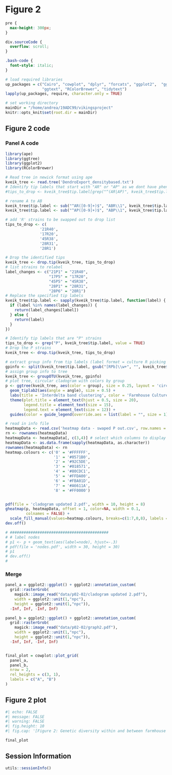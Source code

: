 # Figure 2

```css

pre {
  max-height: 300px;
}

div.sourceCode {
  overflow: scroll;
}

.bash-code {
  font-style: italic;
}


```


```r
# load required libraries
up_packages = c("Cairo", "cowplot", "dplyr", "forcats", "ggplot2",  "ggrepel",
                "ggtext", "RColorBrewer", "tidytext")
lapply(up_packages, require, character.only = TRUE)

# set working directory
mainDir = "/home/andrea/19ADC99/vikingsproject"
knitr::opts_knit$set(root.dir = mainDir)

```


## Figure 2 code


### Panel A code

```r

library(ape)
library(ggtree)
library(ggplot2)
library(RColorBrewer)

# Read tree in newick format using ape
kveik_tree <- read.tree('DendroExport_densitybased.txt') 
# Identify tip labels that start with "AR" or "AP" as we dont have phenotype data for culture A
#tips_to_drop <- kveik_tree$tip.label[grep("^(AR|AP)", kveik_tree$tip.label)]

# rename A to AB
kveik_tree$tip.label <- sub("^AR([0-9]+)$", "ABR\\1", kveik_tree$tip.label)
kveik_tree$tip.label <- sub("^AP([0-9]+)$", "ABP\\1", kveik_tree$tip.label)

# add 'R' strains to be swapped out to drop list
tips_to_drop <- c( 
               '21R40',
               '17R20',
               '45R38',
               '28R31', 
               '28R1')

# Drop the identified tips
kveik_tree <- drop.tip(kveik_tree, tips_to_drop)
# list strains to relabel
label_changes <- c("21P1" = "21R40",
                   "17P5" = "17R20",
                   "45P5" = "45R38",
                   "28P1" = "28R31",
                   "28P6" = "28R1")
# Replace the specified tip labels
kveik_tree$tip.label <- sapply(kveik_tree$tip.label, function(label) {
  if (label %in% names(label_changes)) {
    return(label_changes[label])
  } else {
    return(label)
  }
})

# Identify tip labels that are "P" strains
tips_to_drop <- grep("P", kveik_tree$tip.label, value = TRUE)
# Drop the P strains 
kveik_tree <- drop.tip(kveik_tree, tips_to_drop)

# extract group info from tip labels (label format = culture R picking number e.g. 1R1, want to extract only culture number)
gpinfo <- split(kveik_tree$tip.label, gsub("[RPb]\\w+", "", kveik_tree$tip.label))
# assign group info to tree
kveik_tree <- groupOTU(kveik_tree, gpinfo)
# plot tree, circular cladogram with colors by group
p <- ggtree(kveik_tree, aes(color = group), size = 0.25, layout = 'circular') +
  geom_tiplab2(aes(angle = angle), size = 0.5) +
  labs(title = 'Interdelta band clustering', color = 'Farmhouse Culture') +
  theme(plot.title = element_text(hjust = 0.5, size = 20),
        legend.title = element_text(size = 15),
        legend.text = element_text(size = 12)) +
  guides(color = guide_legend(override.aes = list(label = "", size = 1)))

# read in info file
heatmapData <- read.csv('heatmap data - swaped P out.csv', row.names = 1)
rn <- rownames(heatmapData)
heatmapData <- heatmapData[, c(3,4)] # select which columns to display here
heatmapData <- as.data.frame(sapply(heatmapData, as.character))
rownames(heatmapData) <- rn
heatmap.colours <- c('0' = '#FFFFFF',
                     '1' = '#0571B0',
                     '2' = '#92C5DE',
                     '3' = '#018571',
                     '4' = '#80CDC1',
                     '5' = '#FFDA00',
                     '6' = '#FBA01D',
                     '7' = '#A6611A',
                     '8' = '#FF0000')


pdf(file = 'cladogram updated 2.pdf', width = 10, height = 8)
gheatmap(p, heatmapData, offset = 1, color=NA, width = 0.1,
         colnames = FALSE) +
  scale_fill_manual(values=heatmap.colours, breaks=c(1:7,0,8), labels = c('North-West Norway', 'South-West Norway', 'Central-Eastern Norway', 'South-Eastern Norway','Latvia', 'Lithuania','Russia', '', 'sequenced'), aes(legend_title = 'Location'))
dev.off()

# ###########################################
# # label nodes
# p1 <- p + geom_text(aes(label=node), hjust=-.3)
# pdf(file = 'nodes.pdf', width = 30, height = 30)
# p1
# dev.off()
# 

```

### Merge


```r

panel_a = ggplot2::ggplot() + ggplot2::annotation_custom(
  grid::rasterGrob(
    magick::image_read("data/p02-02/cladogram updated 2.pdf"),
    width = ggplot2::unit(1,"npc"),
    height = ggplot2::unit(1,"npc")),
  -Inf, Inf, -Inf, Inf)

panel_b = ggplot2::ggplot() + ggplot2::annotation_custom(
  grid::rasterGrob(
    magick::image_read("data/p02-02/graph2.pdf"),
    width = ggplot2::unit(1,"npc"),
    height = ggplot2::unit(1,"npc")),
  -Inf, Inf, -Inf, Inf)


final_plot = cowplot::plot_grid(
  panel_a,
  panel_b,
  nrow = 2,
  rel_heights = c(3, 1),
  labels = c("A", "B")
)

```


## Figure 2 plot

```r
#| echo: FALSE
#| message: FALSE
#| warning: FALSE
#| fig.height: 10
#| fig.cap: '[Figure 2: Genetic diversity within and between farmhouse yeast cultures.]{style="color: steelblue;"}'

final_plot

```


## Session Information

:::{.callout-note collapse=true}

```r
utils::sessionInfo()
```

:::
